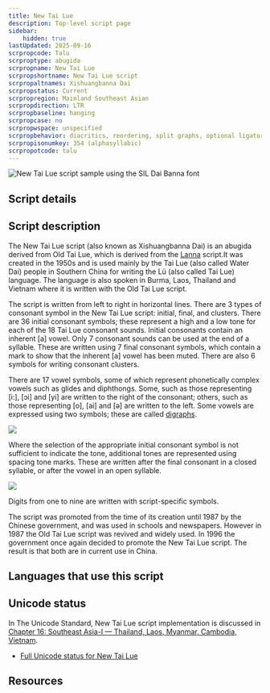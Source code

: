 ```yaml
---
title: New Tai Lue
description: Top-level script page
sidebar:
    hidden: true
lastUpdated: 2025-09-16
scrpropcode: Talu
scrproptype: abugida
scrpropname: New Tai Lue
scrpropshortname: New Tai Lue script
scrpropaltnames: Xishuangbanna Dai
scrpropstatus: Current
scrpropregion: Mainland Southeast Asian
scrpropdirection: LTR
scrpropbaseline: hanging
scrpropcase: no
scrpropwspace: unspecified
scrpropbehavior: diacritics, reordering, split graphs, optional ligatures
scrpropisonumkey: 354 (alphasyllabic)
scrpropotcode: talu
---
```



![](../images/talu-sample.png "New Tai Lue script sample using the SIL Dai Banna font")

## Script details

<ScriptDetails />

## Script description

The New Tai Lue script (also known as Xishuangbanna Dai) is an abugida derived from Old Tai Lue, which is derived from the [Lanna](/scrlang/scripts/lana) script.It was created in the 1950s and is used mainly by the Tai Lue (also called Water Dai) people in Southern China for writing the Lü (also called Tai Lue) language. The language is also spoken in Burma, Laos, Thailand and Vietnam where it is written with the Old Tai Lue script.

The script is written from left to right in horizontal lines. There are 3 types of consonant symbol in the New Tai Lue script: initial, final, and clusters. There are 36 initial consonant symbols; these represent a high and a low tone for each of the 18 Tai Lue consonant sounds. Initial consonants contain an inherent [a] vowel. Only 7 consonant sounds can be used at the end of a syllable. These are written using 7 final consonant symbols, which contain a mark to show that the inherent [a] vowel has been muted. There are also 6 symbols for writing consonant clusters.

There are 17 vowel symbols, some of which represent phonetically complex vowels such as glides and diphthongs. Some, such as those representing [i:], [ɔi] and [yi] are written to the right of the consonant; others, such as those representing [o], [ai] and [ə] are written to the left. Some vowels are expressed using two symbols; these are called [digraphs](/reference/glossary#digraph). 

![](../images/talu-NTLvowels.png)

Where the selection of the appropriate initial consonant symbol is not sufficient to indicate the tone, additional tones are represented using spacing tone marks. These are written after the final consonant in a closed syllable, or after the vowel in an open syllable.

![](../images/talu-NTLtone.png)

Digits from one to nine are written with script-specific symbols.

The script was promoted from the time of its creation until 1987 by the Chinese government, and was used in schools and newspapers. However in 1987 the Old Tai Lue script was revived and widely used. In 1996 the government once again decided to promote the New Tai Lue script. The result is that both are in current use in China.

## Languages that use this script

<WsList script='Talu' wsMax='5' />

## Unicode status

In The Unicode Standard, New Tai Lue script implementation is discussed in [Chapter 16: Southeast Asia-I — Thailand, Laos, Myanmar, Cambodia, Vietnam](https://www.unicode.org/versions/latest/core-spec/chapter-16/#G65706).

- [Full Unicode status for New Tai Lue](/scrlang/unicode/talu-unicode)



## Resources

<ScriptResources detailSummary='seemore' />

